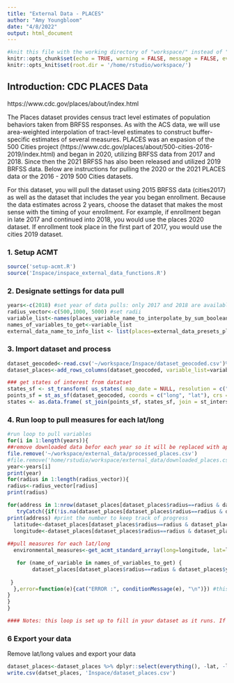 ```yaml
---
title: "External Data - PLACES"
author: "Amy Youngbloom"
date: "4/8/2022"
output: html_document
---
```


```r
#knit this file with the working directory of "workspace/" instead of "workspace/examples"
knitr::opts_chunk$set(echo = TRUE, warning = FALSE, message = FALSE, eval=FALSE)
knitr::opts_knit$set(root.dir = '/home/rstudio/workspace/')
```
## Introduction: CDC PLACES Data

https://www.cdc.gov/places/about/index.html

The Places dataset provides census tract level estimates of population behaviors taken from BRFSS responses.  As with the ACS data, we will use area-weighted interpolation of tract-level estimates to construct buffer-specific estimates of several measures. PLACES was an expasion of the 500 Cities project (https://www.cdc.gov/places/about/500-cities-2016-2019/index.html) and began in 2020, utilizing BRFSS data from 2017 and 2018. Since then the 2021 BRFSS has also been released and utilized 2019 BRFSS data. Below are instructions for pulling the 2020 or the 2021 PLACES data or the 2016 - 2019 500 Cities datasets. 

For this dataset, you will pull the dataset using 2015 BRFSS data (cities2017) as well as the dataset that includes the year you began enrollment.  Because the data estimates across 2 years, choose the dataset that makes the most sense with the timing of your enrollment. For example, if enrollment began in late 2017 and continued into 2018, you would use the places 2020 dataset. If enrollment took place in the first part of 2017, you would use the cities 2019 dataset. 

### 1. Setup ACMT

```r
source('setup-acmt.R')
source('Inspace/inspace_external_data_functions.R')
```

### 2. Designate settings for data pull

```r
years<-c(2018) #set year of data pulls: only 2017 and 2018 are available for all census tracts -- pull the year closest to enrollment
radius_vector<-c(500,1000, 5000) #set radii
variable_list<-names(places_variable_name_to_interpolate_by_sum_boolean_mapping) ## set variables -- should be designated in the external_data_presets
names_of_variables_to_get<-variable_list
external_data_name_to_info_list <- list(places=external_data_presets_places) ## update with presets for external dataset (be sure presets are designated in the external_data-presets.R)
```

### 3. Import dataset and process

```r
dataset_geocoded<-read.csv('~/workspace/Inspace/dataset_geocoded.csv')%>%dplyr::select(id, lat, long)
dataset_places<-add_rows_columns(dataset_geocoded, variable_list=variable_list, years=years, radius_vector=radius_vector)

### get states of interest from datatset
states_sf <- st_transform( us_states( map_date = NULL, resolution = c("low", "high"), states = NULL), 4326)
points_sf = st_as_sf(dataset_geocoded, coords = c("long", "lat"), crs = 4326, agr = "constant")
states <- as.data.frame( st_join(points_sf, states_sf, join = st_intersects) ) %>% dplyr::select(state_abbr, -geometry)%>%unique()%>% as.list()


```

### 4. Run loop to pull measures for each lat/long

```r

#run loop to pull variables
for(i in 1:length(years)){
##remove downloaded data befor each year so it will be replaced with appropriate dataset -- if the files don't exist, will print and error and continue; 
file.remove('~/workspace/external_data/processed_places.csv')
#file.remove('home/rstudio/workspace/external_data/downloaded_places.csv')
year<-years[i]
print(year)
for(radius in 1:length(radius_vector)){
radius<-radius_vector[radius]
print(radius)

for(address in 1:nrow(dataset_places[dataset_places$radius==radius & dataset_places$year==year,])) {
   tryCatch({if(!is.na(dataset_places[dataset_places$radius==radius & dataset_places$year==year,][,1][address])) next #skip the row if the data is already there
print(address) #print the number to keep track of progress
  latitude<-dataset_places[dataset_places$radius==radius & dataset_places$year==year,]$lat[address] #set lat
  longitude<-dataset_places[dataset_places$radius==radius & dataset_places$year==year,]$long[address] #set long
  
##pull measures for each lat/long 
  environmental_measures<-get_acmt_standard_array(long=longitude, lat=latitude, radius_meters = radius, year=year, codes_of_acs_variables_to_get = NULL, external_data_name_to_info_list=external_data_name_to_info_list, fill_missing_GEOID_with_zero = FALSE) #pull measures for given lat & long

   for (name_of_variable in names_of_variables_to_get) {
        dataset_places[dataset_places$radius==radius & dataset_places$year==year,][[name_of_variable]][address] <- environmental_measures[environmental_measures$names == name_of_variable, ]$values 
        
 }
  },error=function(e){cat("ERROR :", conditionMessage(e), "\n")}) #this will print any error messages
}
}
}

#### Notes: this loop is set up to fill in your dataset as it runs. If it is interrupted, no problem. You can re-run this chunk only, and it will skip over data that is has already pulled. ####
```
  
### 6 Export your data 

  Remove lat/long values and export your data

```r

dataset_places<-dataset_places %>% dplyr::select(everything(), -lat, -long)
write.csv(datset_places, 'Inspace/dataset_places.csv')

```


